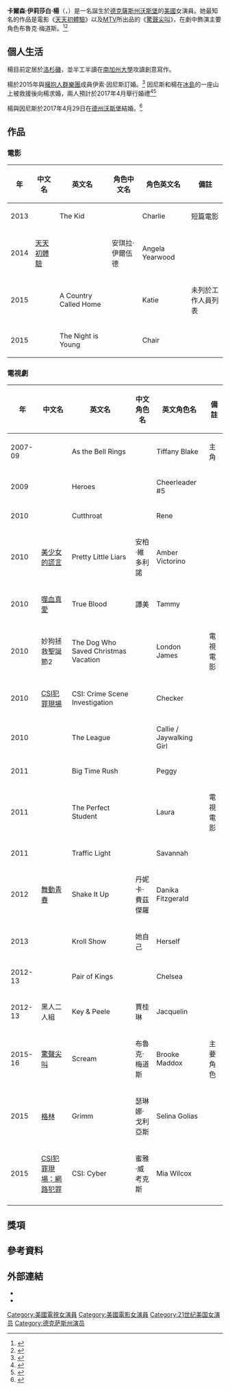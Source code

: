 {{expand|time=2016-10-29T15:54:51+00:00}}
{{Infobox person
| name         = 卡爾森·楊<br />{{small|{{lang|en|Carlson Young}}}}
| image        = 
| birth_date   = 1990年10月29日
| birth_name   = 
| birth_place  = [[美國|美國]][[德克薩斯州|德克薩斯州]][[沃斯堡|沃斯堡]]
| years_active = 2007–現在
| occupation   = 女演員
| known for  = [[驚聲尖叫_(電視劇)|驚聲尖叫]]
}}
'''卡爾森·伊莉莎白·楊'''（{{lang-en|Carlson Elizabeth Young}}，{{bd|1990年|10月29日|||catIdx=L}}）是一名誕生於[[德克薩斯州|德克薩斯州]][[沃斯堡|沃斯堡]]的[[美國|美國]]女演員。她最知名的作品是電影《[[天天初體驗|天天初體驗]]》以及[[MTV|MTV]]所出品的《[[驚聲尖叫_(電視劇)|驚聲尖叫]]》，在劇中飾演主要角色布魯克·梅道斯。<ref>{{cite news |first=Lesley |last=Goldberg |url=http://www.hollywoodreporter.com/live-feed/mtvs-scream-adaptation-sets-cast-723337 |title=MTV's 'Scream' Adaptation Sets Cast, Director |newspaper=[[The_Hollywood_Reporter|The Hollywood Reporter]] |date=August 5, 2014 |accessdate=2015-07-24 |archive-date=2015-07-27 |archive-url=https://web.archive.org/web/20150727142457/http://www.hollywoodreporter.com/live-feed/mtvs-scream-adaptation-sets-cast-723337 |dead-url=no }}</ref><ref>{{cite journal |first=Whitney |last=Friedlander |url=http://variety.com/2014/tv/news/mtv-orders-scream-tv-show-1201341402/ |title=MTV Orders ‘Scream’ TV Show to Series |magazine=[[Variety_(magazine)|Variety]] |date=October 28, 2014 |accessdate=2015-07-24 |journal= |archive-date=2015-07-17 |archive-url=https://web.archive.org/web/20150717213604/http://variety.com/2014/tv/news/mtv-orders-scream-tv-show-1201341402/ |dead-url=no }}</ref>

==個人生活== 
楊目前定居於[[洛杉磯|洛杉磯]]，並半工半讀在[[南加州大學|南加州大學]]攻讀創意寫作。

楊於2015年與[[擁抱人群樂團|擁抱人群樂團]]成員伊索·因尼斯訂婚。<ref name=PeopleMag>{{cite web |url=http://www.people.com/article/carlson-young-planning-wedding-isom-innis |title=Scream's Carlson Young Dishes on Planning Her Wedding with Foster the People's Isom Innis |first=Patrick |last=Gomez |date=August 16, 2016 |work=[[People_(magazine)|People]] |accessdate=September 28, 2016 |archive-date=2016-09-22 |archive-url=https://web.archive.org/web/20160922232849/http://www.people.com/article/carlson-young-planning-wedding-isom-innis |dead-url=no }}</ref>
因尼斯和楊在[[冰島|冰島]]的一座山上被救援後向楊求婚，兩人預計於2017年4月舉行婚禮<ref>{{Cite web|url=http://www.flavourmag.co.uk/5-minutes-tv-screams-carlson-young/|title=Interview: 5 Minutes with TV Scream’s Carlson Young|last=Phelan|first=Zehra|date=July 1, 2016|website=FlavourMag|publisher=|access-date=2016-11-08|archive-date=2016-11-09|archive-url=https://web.archive.org/web/20161109221116/http://www.flavourmag.co.uk/5-minutes-tv-screams-carlson-young/|dead-url=no}}</ref><ref>{{Cite web|url=https://lover.ly/planning/celebrity-buzz/carlson-young-scream-engagement/|title=SCREAM’s Carlson Young Dishes on Her Engagement, Her DIY Nightmares and Which of Her Cast Mates Is Total MOH Material|last=Halibey|first=Danielle|date=|work=Loverly|publisher=|access-date=2016-11-08}}</ref>

楊與因尼斯於2017年4月29日在[[德克薩斯州|德州]][[沃斯堡|沃斯堡]]結婚。<ref name="wedding">{{Cite web|url=http://people.com/celebrity/arlson-young-foster-the-people-isom-innis-married/|title=Scream's Carlson Young and Foster the People's Isom Innis Are Married!|last=Dugan|first=Christina|date=April 29, 2017|work=[[People_(magazine)|People]]|access-date=2017-04-29|archive-date=2017-04-30|archive-url=https://web.archive.org/web/20170430040435/http://people.com/celebrity/arlson-young-foster-the-people-isom-innis-married/|dead-url=no}}</ref>

==作品==
===電影===
{| class="wikitable"
! scope="col"| 年
! scope="col"| 中文名
! scope="col"| 英文名
! scope="col"| 角色中文名
! scope="col"| 角色英文名
! scope="col" class="unsortable" | 備註
|-
| 2013
! scope="row"|   ||The Kid||
| Charlie
| 短篇電影
|-
| 2014
! scope="row"| [[天天初體驗|天天初體驗]]  ||{{link-en|Premature|Premature (film)}}|| 安琪拉·伊爾伍德
| Angela Yearwood
| 
|-
| 2015
! scope="row"|   ||A Country Called Home||
|  Katie 
| 未列於工作人員列表
|-
| 2015
! scope="row"|   || The Night is Young ||
|   Chair 
| 
|}

=== 電視劇 ===
{| class="wikitable"
! scope="col"| 年
! scope="col"| 中文名
! scope="col"| 英文名
! scope="col"| 中文角色名
! scope="col"| 英文角色名
! scope="col" class="unsortable" | 備註
|-
| 2007-09
! scope="row"|    ||  As the Bell Rings||  
| Tiffany Blake 
| 主角
|-
| 2009
! scope="row"|    ||   Heroes ||  
| Cheerleader #5 
|
|-
| 2010
! scope="row"|    ||   Cutthroat ||  
| Rene 
|
|-
| 2010
! scope="row"|  [[美少女的謊言|美少女的謊言]]  ||   Pretty Little Liars ||  安柏·維多利諾
| Amber Victorino
|
|-
| 2010
! scope="row"|  [[噬血真愛|噬血真愛]]  ||   True Blood ||  譚美
| Tammy
|
|-
| 2010
! scope="row"|  妙狗拯救聖誕節2  ||   The Dog Who Saved Christmas Vacation ||  
| London James 
| 電視電影
|-
| 2010
! scope="row"|  [[CSI犯罪現場|CSI犯罪現場]]  ||    CSI: Crime Scene Investigation ||
| Checker 
| 
|-
| 2010
! scope="row"|    ||   The League ||
| Callie / Jaywalking Girl  
|
|-
| 2011
! scope="row"|    ||   Big Time Rush ||
| Peggy 
|
|-
| 2011
! scope="row"|    ||   The Perfect Student||
| Laura  
| 電視電影
|-
| 2011
! scope="row"|    ||   Traffic Light ||
| Savannah  
|
|-
| 2012
! scope="row"|  [[舞動青春|舞動青春]]  ||   Shake It Up|| 丹妮卡·費茲傑羅
| Danika Fitzgerald 
|
|-
| 2013
! scope="row"|    ||  Kroll Show || 她自己
| Herself
|
|-
| 2012-13
! scope="row"|    ||  Pair of Kings || 
| Chelsea 
|
|-
| 2012-13
! scope="row"|  黑人二人組  ||   Key & Peele  || 賈桂琳
| Jacquelin 
|
|-
| 2015-16
! scope="row"|  [[驚聲尖叫_(電視劇)|驚聲尖叫]]  ||  Scream  ||  布魯克·梅道斯 
| Brooke Maddox
| 主要角色
|-
| 2015
! scope="row"|  [[格林_(電視劇)|格林]]  ||  Grimm  ||  瑟琳娜·戈利亞斯 
|  Selina Golias 
| 
|-
| 2015
! scope="row"|  [[CSI犯罪現場：網路犯罪|CSI犯罪現場：網路犯罪]]  ||  CSI: Cyber  ||  蜜雅·威考克斯 
|   Mia Wilcox  
| 
|-
|}

== 獎項 ==
== 參考資料 ==
{{reflist}}


==外部連結==
* {{IMDb name|id=nm2584304}}
* {{Twitter|CarlsonYoung}}
{{DEFAULTSORT: Young, Carlson}}
[[Category:美國電視女演員|Category:美國電視女演員]]
[[Category:美國電影女演員|Category:美國電影女演員]]
[[Category:21世纪美国女演员|Category:21世纪美国女演员]]
[[Category:德克萨斯州演员|Category:德克萨斯州演员]]